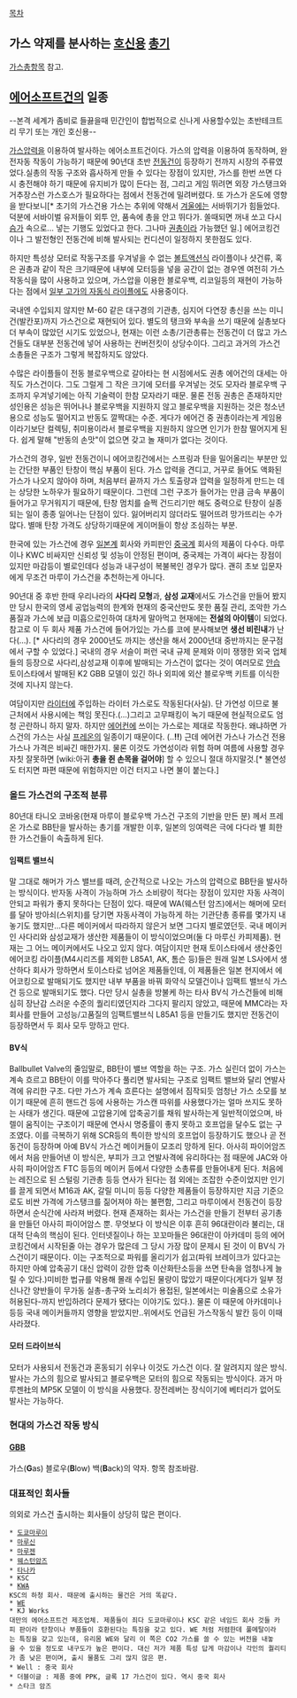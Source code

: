 [[목차]]
== 가스 약제를 분사하는 [[호신]]용 [[총기]] ==
[[가스총]]항목 참고.

== [[에어소프트건]]의 일종 == 
--본격 세계가 좀비로 들끓을때 민간인이 합법적으로 신나게 사용할수있는 초반테크트리 무기 또는 개인 호신용--

[[가스]]압력을 이용하여 발사하는 에어소프트건이다.
가스의 압력을 이용하여 동작하며, 완전자동 작동이 가능하기 때문에 90년대 초반 [[전동건]]이 등장하기 전까지 시장의 주류였었다.실총의 작동 구조와 흡사하게 만들 수 있다는 장점이 있지만, 가스를 한번 쓰면 다시 충전해야 하기 때문에 유지비가 많이 든다는 점, 그리고 게임 뛰려면 외장 가스탱크와 거추장스런 가스호스가 필요하다는 점에서 전동건에 밀려버렸다. 또 가스가 온도에 영향을 받다보니[* 초기의 가스건용 가스는 추위에 약해서 [[겨울]]에는 서바뛰기가 힘들었다. 덕분에 서바이벌 유저들이 외투 안, 품속에 총을 안고 뛰다가. 쏠때되면 꺼내 쏘고 다시 [[슴가]] 속으로... 넣는 기행도 있었다고 한다. 그나마 [[권총]]이라 가능했던 일.] 에어코킹건 이나 그 발전형인 전동건에 비해 발사되는 컨디션이 일정하지 못한점도 있다.

하지만 특성상 모터로 작동구조를 우겨넣을 수 없는 [[볼트액션]]식 라이플이나 샷건류, 혹은 권총과 같이 작은 크기때문에 내부에 모터등을 넣을 공간이 없는 경우엔 여전히 가스작동식을 많이 사용하고 있으며, 가스압을 이용한 블로우백, 리코일등의 재현이 가능하다는 점에서 [[GBBR|일부 고가의 자동식 라이플]]에도 사용중이다. 

국내엔 수입되지 않지만 M-60 같은 대구경의 기관총, 심지어 다연장 총신을 쓰는 미니건(발칸포)까지 가스건으로 재현되어 있다. 별도의 탱크와 부속을 쓰기 때문에 실총보다 더 부속이 많았던 시기도 있었으나, 현재는 이런 소총/기관총류는 전동건이 더 많고 가스건들도 대부분 전동건에 넣어 사용하는 컨버전킷이 상당수이다. 그리고 과거의 가스건 소총들은 구조가 그렇게 복잡하지도 않았다.

수많은 라이플들이 전동 블로우백으로 갈아타는 현 시점에서도 권총 에어건의 대세는 아직도 가스건이다. 그도 그럴게 그 작은 크기에 모터를 우겨넣는 것도 모자라 블로우백 구조까지 우겨넣기에는 아직 기술력이 한참 모자라기 때문. 물론 전동 권총은 존재하지만 성인용은 성능은 뛰어나나 블로우백을 지원하지 않고 블로우백을 지원하는 것은 청소년용으로 성능도 떨어지고 반동도 깔짝대는 수준. 게다가 에어건 중 권총이라는게 게임용이라기보단 컬렉팅, 취미용이라서 블로우백을 지원하지 않으면 인기가 한참 떨어지게 된다. 쉽게 말해 "반동의 손맛"이 없으면 갖고 놀 재미가 없다는 것이다.

가스건의 경우, 일반 전동건이니 에어코킹건에서는 스프링과 탄을 밀어올리는 부분만 있는 간단한 부품인 탄창이 핵심 부품이 된다. 가스 압력을 견디고, 거꾸로 들어도 액화된 가스가 나오지 않아야 하며, 처음부터 끝까지 가스 토출량과 압력을 일정하게 만드는 데는 상당한 노하우가 필요하기 때문이다. 그런데 그런 구조가 들어가는 만큼 금속 부품이 들어가고 무거워지기 때문에, 탄창 멈치를 슬쩍 건드리기만 해도 중력으로 탄창이 실종되는 일이 종종 일어나는 단점이 있다. 잃어버리지 않더라도 떨어뜨려 망가뜨리는 수가 많다. 별매 탄창 가격도 상당하기때문에 게이머들이 항상 조심하는 부분.

한국에 있는 가스건에 경우 [[일본]]계 회사와 카피판인 [[중국]]계 회사의 제품이 다수다. 마루이나 KWC 비싸지만 신뢰성 및 성능이 안정된 편이며, 중국제는 가격이 싸다는 장점이 있지만 마감등이 별로인데다 성능과 내구성이 복불복인 경우가 많다. 괜히 초보 입문자에게 무조건 마루이 가스건을 추천하는게 아니다. 

90년대 중 후반 한때 우리나라의 '''사다리 모형'''과, '''삼성 교재'''에서도 가스건을 만들어 봤지만 당시 한국의 영세 공업능력의 한계와 현재의 중국산만도 못한 품질 관리, 조악한 가스 품질과 가스에 보급 미흡으로인하여 대차게 말아먹고 현재에는 '''전설의 아이템'''이 되었다. 참고로 이 두 회사 제품 가스건에 들어가있는 가스를 코에 분사해보면 '''생선 비린내'''가 난다(...). [* 사다리의 경우 2000년도 까지는 생산을 해서 2000년대 중반까지는 문구점에서 구할 수 있었다.] 국내의 경우 서슬이 퍼런 국내 규제 문제와 이미 쟁쟁한 외국 업체들의 등장으로 사다리,삼성교재 이후에 발매되는 가스건이 없다는 것이 여러모로 [[안습]] 토이스타에서 발매된 K2 GBB 모델이 있긴 하나  외피에 외산 블로우백 키트를 이식한 것에 지나지 않는다. 

여담이지만 [[라이터]]에 주입하는 라이터 가스로도 작동된다(사실). 단 가연성 이므로 불 근처에서 사용시에는 책임 못진다.(...)그리고 고무패킹이 녹기 때문에 현실적으로도 엄청 곤란하니 하지 말자. 하지만 [[에어컨]]에 쓰이는 가스로는 제대로 작동한다. 왜냐하면 가스건의 가스는 사실 [[프레온]]의 일종이기 때문이다. (..'''!!''') 근데 에어컨 가스나 가스건 전용 가스나 가격은 비싸긴 매한가지. 물론 이것도 가연성이라 위험 하며 여름에 사용할 경우 자칫 잘못하면 [wiki:아귀 '''총을 쥔 손목을 걸어야'''] 할 수 있으니 절대 하지말것.[* 불연성도 터지면 파편 때문에 위험하지만 이건 터지고 나면 불이 붙는다.]

=== 올드 가스건의 구조적 분류 ===
80년대 타니오 코바옹(현재 마루이 블로우백 가스건 구조의 기반을 만든 분) 께서 프레온 가스로 BB탄을 발사하는 총기를 개발한 이후, 일본의 잉여력은 극에 다다라 별 희한한 가스건들이 속출하게 된다.

==== 임팩트 밸브식 ====
말 그대로 해머가 가스 밸브를 때려, 순간적으로 나오는 가스의 압력으로 BB탄을 발사하는 방식이다. 반자동 사격이 가능하며 가스 소비량이 적다는 장점이 있지만 자동 사격이 안되고 파워가 좋지 못하다는 단점이 있다. 때문에 WA(웨스턴 암즈)에서는 해머에 모터를 달아 방아쇠(스위치)를 당기면 자동사격이 가능하게 하는 기관단총 종류를 몇가지 내놓기도 했지만...다른 메이커에서 따라하지 않은거 보면 그다지 별로였던듯.
국내 메이커인 사다리와 삼성교재가 생산한 제품들이 이 방식이었으며(둘 다 마루신 카피제품). 현재는 그 어느 메이커에서도 나오고 있지 않다.
여담이지만 현재 토이스타에서 생산중인 에어코킹 라이플(M4시리즈를 제외한 L85A1, AK, 톰슨 등)들은 원래 일본 LS사에서 생산하다 회사가 망하면서 토이스타로 넘어온 제품들인데, 이 제품들은 일본 현지에서 에어코킹으로 발매되기도 했지만 내부 부품을 바꿔 화약식 모델건이나 임팩트 밸브식 가스건 등으로 발매되기도 했다. 다만 당시 실총을 방불케 하는 타사 BV식 가스건들에 비해 심히 장난감 스러운 수준의 퀄리티였던지라 그다지 팔리지 않았고, 때문에 MMC라는 자회사를 만들어 고성능/고품질의 임팩트밸브식 L85A1 등을 만들기도 했지만 전동건이 등장하면서 두 회사 모두 망하고 만다.

==== BV식 ====
Ballbullet Valve의 줄임말로, BB탄이 밸브 역할을 하는 구조. 가스 실린더 없이 가스는 계속 흐르고 BB탄이 이를 막아주다 풀리면 발사되는 구조로 임팩트 밸브와 달리 연발사격에 유리한 구조. 다만 가스가 계속 흐른다는 설명에서 짐작되듯 엄청난 가스 소모를 보이기 때문에 흔히 핸드건 등에 사용하는 가스캔 따위를 사용했다가는 얼마 쓰지도 못하는 사태가 생긴다. 때문에 고압용기에 압축공기를 채워 발사하는게 일반적이었으며, 바렐이 움직이는 구조이기 때문에 연사시 명중률이 좋지 못하고 호프업을 달수도 없는 구조였다. 이를 극복하기 위해 SCR등의 특이한 방식의 호프업이 등장하기도 했으나 곧 전동건이 등장하며 아예 BV식 가스건 메이커들이 모조리 망하게 된다.
아사히 파이어암즈에서 처음 만들어낸 이 방식은, 부피가 크고 연발사격에 유리하다는 점 때문에 JAC와 아사히 파이어암즈 FTC 등등의 메이커 등에서 다양한 소총류를 만들어내게 된다. 처음에는 레진으로 된 스털링 기관총 등등 연사가 된다는 점 외에는 조잡한 수준이었지만 인기를 끌게 되면서 M16과 AK, 갈릴 미니미 등등 다양한 제품들이 등장하지만 지금 기준으로도 비싼 가격에 가스탱크를 짊어져야 하는 불편함, 그리고 마루이에서 전동건이 등장하면서 순식간에 사라져 버렸다. 현재 존재하는 회사는 가스건을 만들기 전부터 공기총을 만들던 아사히 파이어암스 뿐.
무엇보다 이 방식은 이후 흔히 96대란이라 불리는, 대대적 단속의 핵심이 된다. 인터넷질이나 하는 꼬꼬마들은 96대란이 아카데미 등의 에어코킹건에서 시작된줄 아는 경우가 많은데 그 당시 가장 많이 문제시 된 것이 이 BV식 가스건이기 때문이다. 이는 구조적으로 파워를 올리기가 쉽고(파워 브레이크가 있다고는 하지만 아예 압축공기 대신 압력이 강한 압축 이산화탄소등을 쓰면 탄속을 엄청나게 늘릴 수 있다.)미비한 법규를 악용해 몰래 수입된 물량이 많았기 때문이다(게다가 일부 정신나간 양반들이 무가동 실총-총구와 노리쇠가 용접된, 일본에서는 미술품으로 소유가 허용된다-까지 반입하려다 문제가 됐다는 이야기도 있다.). 물론 이 때문에 아카데미나 등등 국내 메이커들까지 영향을 받았지만..위에서도 언급된 가스작동식 발칸 등이 이때 사라졌다.

==== 모터 드라이브식 ====
모터가 사용되서 전동건과 혼동되기 쉬우나 이것도 가스건 이다. 잘 알려지지 않은 방식. 발사는 가스의 힘으로 발사되고
블로우백은 모터의 힘으로 작동되는 방식이다. 과거 마루젠社의 MP5K 모델이 이 방식을 사용했다. 장전레버는 장식이기에 베터리가 없어도 발사는 가능하다.


=== 현대의 가스건 작동 방식 ===
==== [[GBB]] ====
가스('''G'''as) 블로우('''B'''low) 백('''B'''ack)의 약자. 항목 참조바람.

=== 대표적인 회사들 ===
의외로 가스건 출시하는 회사들이 상당히 많은 편이다. 

 * [[도쿄마루이]]
 * [[마루신]]
 * [[마루젠]]
 * [[웨스턴암즈]]
 * [[타나카]]
 * KSC
 * [[KWA]]
 KSC의 하청 회사. 때문에 출시하는 물건은 거의 똑같다.
 * [[WE]]
 * KJ Works
 대만의 에어소프트건 제조업체. 제품들이 죄다 도쿄마루이나 KSC 같은 네임드 회사 것들 카피 판이라 탄창이나 부품들이 호환된다는 특징을 갖고 있다. WE 처럼 저렴한데 풀메탈이라는 특징을 갖고 있는데, 유리몸 WE와 달리 이 쪽은 CO2 가스를 쓸 수 있는 버전을 내놓을 수 있을 정도로 내구도가 높은 편이다. 대신 저가 제품 특성 답게 마감이나 각인의 퀄리티가 좀 낮은 편이며, 출시 물품도 그리 많지 않은 편.
 * Well : 중국 회사
 * 더블이글 : 제품 중에 PPK, 글록 17 가스건이 있다. 역시 중국 회사
 * 스타크 암즈
 
